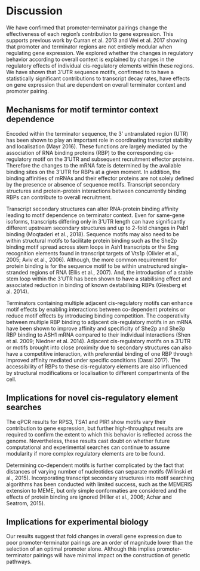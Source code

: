 # Discussion

We have confirmed that promoter-terminator pairings change the effectiveness of each region's contribution to gene expression. This supports previous work by Curran et al. 2013 and  Wei et al. 2017 showing that promoter and terminator regions are not entirely modular when regulating gene expression. We explored whether the changes in regulatory behavior according to overall context is explained by changes in the regulatory effects of individual cis-regulatory elements within these regions. We have shown that 3'UTR sequence motifs, confirmed to to have a statistically significant contributions to transcript decay rates, have effects on gene expression that are dependent on overall terminator context and promoter pairing. 

## Mechanisms for motif termintor context dependence

Encoded within the terminator sequence, the 3’ untranslated region (UTR) has been shown to play an important role in coordinating transcript stability and localisation (Mayr 2016). These functions are largely mediated by the association of RNA binding proteins (RBP) to the corresponding cis-regulatory motif on the 3’UTR and subsequent recruitment effector proteins. Therefore the changes to the mRNA fate is determined by the available binding sites on the 3’UTR for RBPs at a given moment. In addition, the binding affinities of mRNAs and their effector proteins are not solely defined by the presence or absence of sequence motifs.  Transcript secondary structures and protein-protein interactions between concurrently binding RBPs can contribute to overall recruitment.

Transcript secondary structures can alter RNA-protein binding affinity leading to motif dependence on terminator context. Even for same-gene isoforms, transcripts differing only in 3'UTR length can have significantly different upstream secondary structures and up to 2-fold changes in Pab1 binding (Moqtaderi et al., 2018). Sequence motifs may also need to be within structural motifs to facilitate protein binding such as the She2p binding motif spread across stem loops in Ash1 transcripts or the Smg recognition elements found in transcript targets of Vts1p (Olivier et al., 2005; Aviv et al., 2006). Although, the more common requirement for protein binding is for the sequence motif to be within unstructured single-stranded regions of RNA (Ellis et al., 2007). And, the introduction of a stable stem loop within the 3’UTR has been shown to have a stabilising effect and associated reduction in binding of known destabilising RBPs (Giesberg et al. 2014).

Terminators containing multiple adjacent cis-regulatory motifs can enhance motif effects by enabling interactions between co-dependent proteins or reduce motif effects by introducing binding competition. The cooperativity between multiple RBP binding to adjacent cis-regulatory motifs in an mRNA have been shown to improve affinity and specificity of She2p and She3p RBP binding to ASH1 mRNA compared to their individual interactions (Shen et al. 2009; Niedner et al. 2014). Adjacent cis-regulatory motifs on a 3’UTR or motifs brought into close proximity due to secondary structures can also have a competitive interaction, with preferential binding of one RBP through improved affinity mediated under specific conditions (Dassi 2017). The accessibility of RBPs to these cis-regulatory elements are also influenced by structural modifications or localisation to different compartments of the cell. 


## Implications for novel cis-regulatory element searches

The qPCR results for RPS3, TSA1 and PIR1 show motifs vary their contribution to gene expression, but further high-throughput results are required to confirm the extent to which this behavior is reflected across the genome. Nevertheless, these results cast doubt on whether future computational and experimental searches can continue to assume modularity if more complex regulatory elements are to be found.

Determining co-dependent motifs is further complicated by the fact that distances of varying number of nucleotides can separate motifs (Wilinski et al., 2015). Incorporating transcript secondary structures into motif searching algorithms has been conducted with limited success, such as the MEMERIS extension to MEME, but only simple conformaties are considered and the effects of protein binding are ignored (Hiller et al., 2006; Achar and Seatrom, 2015). 

## Implications for experimental biology

Our results suggest that fold changes in overall gene expression due to poor promoter-terminator pairings are an order of magnitude lower than the selection of an optimal promoter alone. Although this implies promoter-terminator pairings will have minimal impact on the construction of genetic pathways. 

